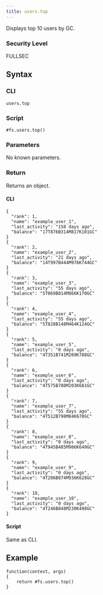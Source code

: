 ```yaml
---
title: users.top
---
```


Displays top 10 users by GC.

### Security Level

FULLSEC

## Syntax

### CLI

```
users.top
```

### Script

```
#fs.users.top()
```

### Parameters

No known parameters.

### Return

Returns an object.

#### CLI

```
{
  "rank": 1,
  "name": "example_user_1",
  "last_activity": "158 days ago",
  "balance": "17T876B314M817K101GC"
}
{
  "rank": 2,
  "name": "example_user_2",
  "last_activity": "21 days ago",
  "balance": "14T997B444M976K744GC"
}
{
  "rank": 3,
  "name": "example_user_3",
  "last_activity": "55 days ago",
  "balance": "5T869B814M866K170GC"
}
{
  "rank": 4,
  "name": "example_user_4",
  "last_activity": "55 days ago",
  "balance": "5T828B148M464K124GC"
}
{
  "rank": 5,
  "name": "example_user_5",
  "last_activity": "0 days ago",
  "balance": "4T351B741M209K788GC"
}
{
  "rank": 6,
  "name": "example_user_6",
  "last_activity": "0 days ago",
  "balance": "4T575B780M203K681GC"
}
{
  "rank": 7,
  "name": "example_user_7",
  "last_activity": "55 days ago",
  "balance": "4T512B798M84K670GC"
}
{
  "rank": 8,
  "name": "example_user_8",
  "last_activity": "0 days ago",
  "balance": "4T945B485M906K649GC"
}
{
  "rank": 9,
  "name": "example_user_9",
  "last_activity": "0 days ago",
  "balance": "4T206B874M936K628GC"
}
{
  "rank": 10,
  "name": "example_user_10",
  "last_activity": "0 days ago",
  "balance": "4T246B848M230K498GC"
}

```

#### Script

Same as CLI.

## Example

```
function(context, args)
{
	return #fs.users.top()
}
```
